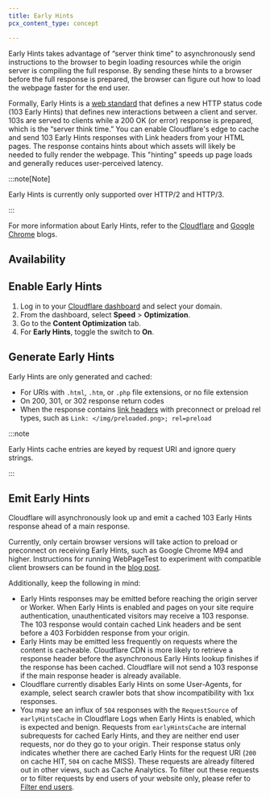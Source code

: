 ```yaml
---
title: Early Hints
pcx_content_type: concept

---
```



Early Hints takes advantage of “server think time” to asynchronously send instructions to the browser to begin loading resources while the origin server is compiling the full response. By sending these hints to a browser before the full response is prepared, the browser can figure out how to load the webpage faster for the end user.

Formally, Early Hints is a [web standard](https://httpwg.org/specs/rfc8297.html) that defines a new HTTP status code (103 Early Hints) that defines new interactions between a client and server. 103s are served to clients while a 200 OK (or error) response is prepared, which is the “server think time.” You can enable Cloudflare's edge to cache and send 103 Early Hints responses with Link headers from your HTML pages. The response contains hints about which assets will likely be needed to fully render the webpage. This "hinting" speeds up page loads and generally reduces user-perceived latency.

:::note[Note]


Early Hints is currently only supported over HTTP/2 and HTTP/3.


:::

For more information about Early Hints, refer to the [Cloudflare](https://blog.cloudflare.com/early-hints) and [Google Chrome](https://developer.chrome.com/en/blog/early-hints/) blogs.

## Availability

<FeatureTable id="speed.early_hints" />

## Enable Early Hints

1. Log in to your [Cloudflare dashboard](https://dash.cloudflare.com) and select your domain.
2. From the dashboard, select **Speed** > **Optimization**.
3. Go to the **Content Optimization** tab.
4. For **Early Hints**, toggle the switch to **On**.

## Generate Early Hints

Early Hints are only generated and cached:

* For URIs with `.html`, `.htm`, or `.php` file extensions, or no file extension
* On 200, 301, or 302 response return codes
* When the response contains [link headers](https://developer.mozilla.org/en-US/docs/Web/HTTP/Reference/Headers/Link) with preconnect or preload rel types, such as `Link: </img/preloaded.png>; rel=preload`

:::note


Early Hints cache entries are keyed by request URI and ignore query strings.


:::

## Emit Early Hints

Cloudflare will asynchronously look up and emit a cached 103 Early Hints response ahead of a main response.

Currently, only certain browser versions will take action to preload or preconnect on receiving Early Hints, such as Google Chrome M94 and higher. Instructions for running WebPageTest to experiment with compatible client browsers can be found in the [blog post](https://blog.cloudflare.com/early-hints/#testing-early-hints-with-web-page-test).

Additionally, keep the following in mind:

* Early Hints responses may be emitted before reaching the origin server or Worker. When Early Hints is enabled and pages on your site require authentication, unauthenticated visitors may receive a 103 response. The 103 response would contain cached Link headers and be sent before a 403 Forbidden response from your origin.
* Early Hints may be emitted less frequently on requests where the content is cacheable. Cloudflare CDN is more likely to retrieve a response header before the asynchronous Early Hints lookup finishes if the response has been cached. Cloudflare will not send a 103 response if the main response header is already available.
* Cloudflare currently disables Early Hints on some User-Agents, for example, select search crawler bots that show incompatibility with 1xx responses.
* You may see an influx of `504` responses with the `RequestSource` of `earlyHintsCache` in Cloudflare Logs when Early Hints is enabled, which is expected and benign. Requests from `earlyHintsCache` are internal subrequests for cached Early Hints, and they are neither end user requests, nor do they go to your origin. Their response status only indicates whether there are cached Early Hints for the request URI (`200` on cache HIT, `504` on cache MISS). These requests are already filtered out in other views, such as Cache Analytics. To filter out these requests or to filter requests by end users of your website only, please refer to [Filter end users](/analytics/graphql-api/features/filtering/#filter-end-users).
